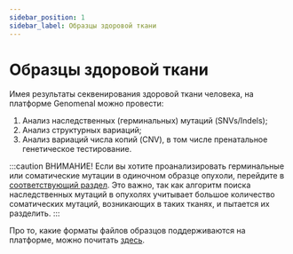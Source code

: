 ```yaml
---
sidebar_position: 1
sidebar_label: Образцы здоровой ткани
---
```


# Образцы здоровой ткани


<NormalTissueInfo />

Имея результаты секвенирования здоровой ткани человека, на платформе Genomenal можно провести:
1. Анализ наследственных (герминальных) мутаций (SNVs/Indels);
2. Анализ структурных вариаций;
3. Анализ вариаций числа копий (CNV), в том числе пренатальное генетическое тестирование.


<SectionDef sample_type="образец или образцы здоровой ткани" />

:::caution ВНИМАНИЕ!
Если вы хотите проанализировать герминальные или соматические мутации в одиночном образце опухоли,
перейдите в [соответствующий раздел](/uploading-samples/tumor-normal/TN-sample).
Это важно, так как алгоритм поиска наследственных мутаций в опухолях учитывает большое количество
соматических мутаций, возникающих в таких тканях, и пытается их разделить.
:::

Про то, какие форматы файлов образцов поддерживаются на платформе, можно почитать [здесь](/data-for-analysis).


<TipForCNV />
